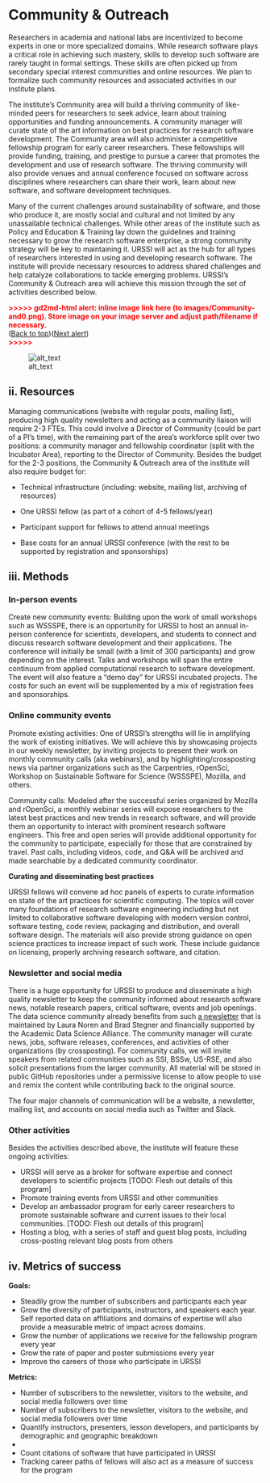 # Community & Outreach

Researchers in academia and national labs are incentivized to become experts in one or more specialized domains. While research software plays a critical role in achieving such mastery, skills to develop such software are rarely taught in formal settings. These skills are often picked up from secondary special interest communities and online resources. We plan to formalize such community resources and associated activities in our institute plans. 

The institute's Community area will build a thriving community of like-minded peers for researchers to seek advice, learn about training opportunities and funding announcements. A community manager will curate state of the art information on best practices for research software development. The Community area will also administer a competitive fellowship program for early career researchers. These fellowships will provide funding, training, and prestige to pursue a career that promotes the development and use of research software. The thriving community will also provide venues and annual conference focused on software across disciplines where researchers can share their work, learn about new software, and software development techniques. 

Many of the current challenges around sustainability of software, and those who produce it, are mostly social and cultural and not limited by any unassailable technical challenges. While other areas of the institute such as Policy and Education & Training lay down the guidelines and training necessary to grow the research software enterprise, a strong community strategy will be key to maintaining it. URSSI will act as the hub for all types of researchers interested in using and developing research software. The institute will  provide necessary resources to address shared challenges and help catalyze collaborations to tackle emerging problems. URSSI's Community & Outreach area will achieve this mission through the set of activities described below.



<p id="gdcalert1" ><span style="color: red; font-weight: bold">>>>>>  gd2md-html alert: inline image link here (to images/Community-and0.png). Store image on your image server and adjust path/filename if necessary. </span><br>(<a href="#">Back to top</a>)(<a href="#gdcalert2">Next alert</a>)<br><span style="color: red; font-weight: bold">>>>>> </span></p>


![alt_text](images/Community-and0.png "image_tooltip")



## ii. Resources

Managing communications (website with regular posts, mailing list), producing high quality newsletters and acting as a community liaison will require 2-3 FTEs. This could involve a Director of Community (could be part of a PI's time), with the remaining part of the area's workforce split over two positions: a community manager and fellowship coordinator (split with the Incubator Area), reporting to the Director of Community. Besides the budget for the 2-3 positions, the Community & Outreach area of the institute will also require budget for:

-  Technical infrastructure (including: website, mailing list, archiving of resources) 

- One URSSI fellow (as part of a cohort of 4-5 fellows/year)

-  Participant support for fellows to attend annual meetings

-  Base costs for an annual URSSI conference (with the rest to be supported by registration and sponsorships)


## iii. Methods


### **In-person events**

Create new community events: Building upon the work of small workshops such as WSSSPE, there is an opportunity for URSSI to host an annual in-person conference for scientists, developers, and students to connect and discuss research software development and their applications. The conference will initially be small (with a limit of 300 participants) and grow depending on the interest. Talks and workshops will span the entire continuum from applied computational research to software development. The event will also feature a “demo day” for URSSI incubated projects. The costs for such an event will be supplemented by a mix of registration fees and sponsorships.


### **Online community events**

Promote existing activities: One of URSSI's strengths will lie in amplifying the work of existing initiatives. We will achieve this by showcasing projects in our weekly newsletter, by inviting projects to present their work on monthly community calls (aka webinars), and by highlighting/crossposting news via partner organizations such as the Carpentries, rOpenSci, Workshop on Sustainable Software for Science (WSSSPE), Mozilla, and others.

Community calls: Modeled after the successful series organized by Mozilla and rOpenSci, a monthly webinar series will expose researchers to the latest best practices and new trends in research software, and will provide them an opportunity to interact with prominent research software engineers. This free and open series will provide additional opportunity for the community to participate, especially for those that are constrained by travel. Past calls, including videos, code, and Q&A will be archived and made searchable by a dedicated community coordinator.

**Curating and disseminating best practices**

URSSI fellows will convene ad hoc panels of experts to curate information on state of the art practices for scientific computing. The topics will cover many foundations of research software engineering including but not limited to collaborative software developing with modern version control, software testing, code review, packaging and distribution, and overall software design. The materials will also provide strong guidance on open science practices to increase impact of such work. These include guidance on licensing, properly archiving research software, and citation.


### **Newsletter and social media**

There is a huge opportunity for URSSI to produce and disseminate a high quality newsletter to keep the community informed about research software news, notable research papers, critical software, events and job openings. The data science community already benefits from such [a newsletter](https://cds.nyu.edu/newsletter/) that is maintained by Laura Noren and Brad Stegner and financially supported by the Academic Data Science Alliance. The community manager will curate news, jobs, software releases, conferences, and activities of other organizations (by crossposting).  For community calls, we will invite speakers from related communities such as SSI, BSSw, US-RSE, and also solicit presentations from the larger community. All material will be stored in public GitHub repositories under a permissive license to allow people to use and remix the content while contributing back to the original source.

The four major channels of communication will be a website, a newsletter, mailing list, and accounts on social media such as Twitter and Slack.


### Other activities  
Besides the activities described above, the institute will feature these ongoing activities:



*   URSSI will serve as a broker for software expertise and connect developers to scientific projects [TODO: Flesh out details of this program]
*   Promote training events from URSSI and other communities
*   Develop an ambassador program for early career researchers to promote sustainable software and current issues to their local communities. [TODO: Flesh out details of this program]
*   Hosting a blog, with a series of staff and guest blog posts, including cross-posting relevant blog posts from others


## iv. Metrics of success

**Goals: **



*   Steadily grow the number of subscribers and participants each year
*   Grow the diversity of participants, instructors, and speakers each year. Self reported data on affiliations and domains of expertise will also provide a measurable metric of impact across domains.
*   Grow the number of applications we receive for the fellowship program every year
*   Grow the rate of paper and poster submissions every year
*   Improve the careers of those who participate in URSSI

**Metrics:**



*   Number of subscribers to the newsletter, visitors to the website, and social media followers over time
*   Number of subscribers to the newsletter, visitors to the website, and social media followers over time
*   Quantify instructors, presenters, lesson developers, and participants by demographic and geographic breakdown
*   
*   Count citations of software that have participated in URSSI
*   Tracking career paths of fellows will also act as a measure of success for the program